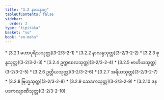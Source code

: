 ```yaml
---
title: "3.2 နာလန္ဒဝဂ္ဂ"
tableOfContents: false
sidebar:
  order: 3
type: "tipitaka"
basket: "su"
book: "sn-maha"
---
```



<DynamicBreadcrumb />



<TableOfContents book="sn-maha" section="3.2">
* [3.2.1 မဟာပုရိသသုတ္တ](3-2/3-2-1)
* [3.2.2 နာလန္ဒသုတ္တ](3-2/3-2-2)
* [3.2.3 စုန္ဒသုတ္တ](3-2/3-2-3)
* [3.2.4 ဥက္ကစေလသုတ္တ](3-2/3-2-4)
* [3.2.5 ဗာဟိယသုတ္တ](3-2/3-2-5)
* [3.2.6 ဥတ္တိယသုတ္တ](3-2/3-2-6)
* [3.2.7 အရိယသုတ္တ](3-2/3-2-7)
* [3.2.8 ဗြဟ္မသုတ္တ](3-2/3-2-8)
* [3.2.9 သေဒကသုတ္တ](3-2/3-2-9)
* [3.2.10 ဇနပဒကလျာဏီသုတ္တ](3-2/3-2-10)
</TableOfContents>